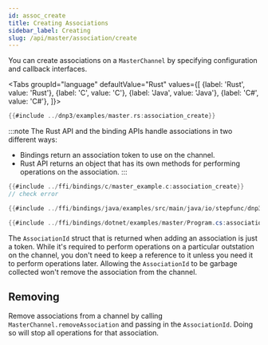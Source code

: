 ```yaml
---
id: assoc_create
title: Creating Associations
sidebar_label: Creating
slug: /api/master/association/create
---
```



You can create associations on a `MasterChannel` by specifying configuration and callback interfaces.

<Tabs
groupId="language"
defaultValue="Rust"
values={[
{label: 'Rust', value: 'Rust'},
{label: 'C', value: 'C'},
{label: 'Java', value: 'Java'},
{label: 'C#', value: 'C#'},
]}>
<TabItem value="Rust">

```rust
{{#include ../dnp3/examples/master.rs:association_create}}
```

:::note
The Rust API and the binding APIs handle associations in two different ways:
* Bindings return an association token to use on the channel. 
* Rust API returns an object that has its own methods for performing operations on the association.
:::

</TabItem>
<TabItem value="C">

```c
{{#include ../ffi/bindings/c/master_example.c:association_create}}
// check error
```

</TabItem>
<TabItem value="Java">

```java
{{#include ../ffi/bindings/java/examples/src/main/java/io/stepfunc/dnp3/examples/MasterExample.java:association_create}}
```

</TabItem>
<TabItem value="C#">

```csharp
{{#include ../ffi/bindings/dotnet/examples/master/Program.cs:association_create}}
```

</TabItem>
</Tabs>

The `AssociationId` struct that is returned when adding an association is just a token. While it's required to perform operations on a particular outstation on the channel,
you don't need to keep a reference to it unless you need it to perform operations later. Allowing the `AssociationId` to be garbage collected won't remove the association from the channel.

## Removing

Remove associations from a channel by calling `MasterChannel.removeAssociation` and passing in the `AssociationId`. Doing so will stop all operations for that association.
